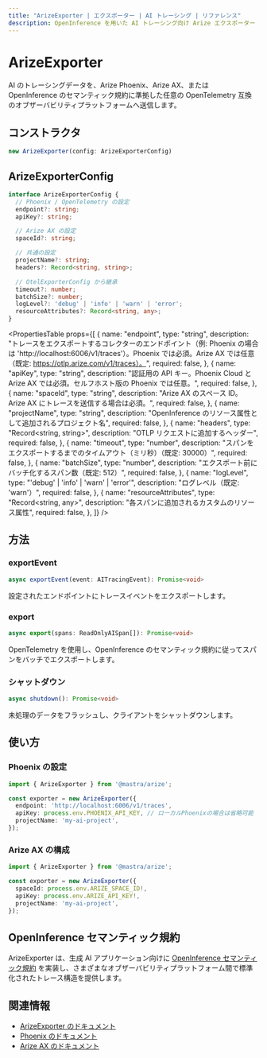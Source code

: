 ```yaml
---
title: "ArizeExporter | エクスポーター | AI トレーシング | リファレンス"
description: OpenInference を用いた AI トレーシング向け Arize エクスポーター
---
```




# ArizeExporter

AI のトレーシングデータを、Arize Phoenix、Arize AX、または OpenInference のセマンティック規約に準拠した任意の OpenTelemetry 互換のオブザーバビリティプラットフォームへ送信します。

## コンストラクタ

```typescript
new ArizeExporter(config: ArizeExporterConfig)
```


## ArizeExporterConfig

```typescript
interface ArizeExporterConfig {
  // Phoenix / OpenTelemetry の設定
  endpoint?: string;
  apiKey?: string;

  // Arize AX の設定
  spaceId?: string;

  // 共通の設定
  projectName?: string;
  headers?: Record<string, string>;

  // OtelExporterConfig から継承
  timeout?: number;
  batchSize?: number;
  logLevel?: 'debug' | 'info' | 'warn' | 'error';
  resourceAttributes?: Record<string, any>;
}
```

<PropertiesTable
  props={[
{
  name: "endpoint",
  type: "string",
  description: "トレースをエクスポートするコレクターのエンドポイント（例: Phoenix の場合は 'http://localhost:6006/v1/traces'）。Phoenix では必須。Arize AX では任意（既定: https://otlp.arize.com/v1/traces）。",
  required: false,
},
{
  name: "apiKey",
  type: "string",
  description: "認証用の API キー。Phoenix Cloud と Arize AX では必須。セルフホスト版の Phoenix では任意。",
  required: false,
},
{
  name: "spaceId",
  type: "string",
  description: "Arize AX のスペース ID。Arize AX にトレースを送信する場合は必須。",
  required: false,
},
{
  name: "projectName",
  type: "string",
  description: "OpenInference のリソース属性として追加されるプロジェクト名",
  required: false,
},
{
  name: "headers",
  type: "Record<string, string>",
  description: "OTLP リクエストに追加するヘッダー",
  required: false,
},
{
  name: "timeout",
  type: "number",
  description: "スパンをエクスポートするまでのタイムアウト（ミリ秒）（既定: 30000）",
  required: false,
},
{
  name: "batchSize",
  type: "number",
  description: "エクスポート前にバッチ化するスパン数（既定: 512）",
  required: false,
},
{
  name: "logLevel",
  type: "'debug' | 'info' | 'warn' | 'error'",
  description: "ログレベル（既定: 'warn'）",
  required: false,
},
{
  name: "resourceAttributes",
  type: "Record<string, any>",
  description: "各スパンに追加されるカスタムのリソース属性",
  required: false,
},
]}
/>


## 方法

### exportEvent

```typescript
async exportEvent(event: AITracingEvent): Promise<void>
```

設定されたエンドポイントにトレースイベントをエクスポートします。


### export

```typescript
async export(spans: ReadOnlyAISpan[]): Promise<void>
```

OpenTelemetry を使用し、OpenInference のセマンティック規約に従ってスパンをバッチでエクスポートします。


### シャットダウン

```typescript
async shutdown(): Promise<void>
```

未処理のデータをフラッシュし、クライアントをシャットダウンします。


## 使い方

### Phoenix の設定

```typescript
import { ArizeExporter } from '@mastra/arize';

const exporter = new ArizeExporter({
  endpoint: 'http://localhost:6006/v1/traces',
  apiKey: process.env.PHOENIX_API_KEY, // ローカルPhoenixの場合は省略可能
  projectName: 'my-ai-project',
});
```


### Arize AX の構成

```typescript
import { ArizeExporter } from '@mastra/arize';

const exporter = new ArizeExporter({
  spaceId: process.env.ARIZE_SPACE_ID!,
  apiKey: process.env.ARIZE_API_KEY!,
  projectName: 'my-ai-project',
});
```


## OpenInference セマンティック規約

ArizeExporter は、生成 AI アプリケーション向けに [OpenInference セマンティック規約](https://github.com/Arize-ai/openinference/tree/main/spec) を実装し、さまざまなオブザーバビリティプラットフォーム間で標準化されたトレース構造を提供します。

## 関連情報

- [ArizeExporter のドキュメント](/docs/observability/ai-tracing/exporters/arize)
- [Phoenix のドキュメント](https://docs.arize.com/phoenix)
- [Arize AX のドキュメント](https://docs.arize.com/)